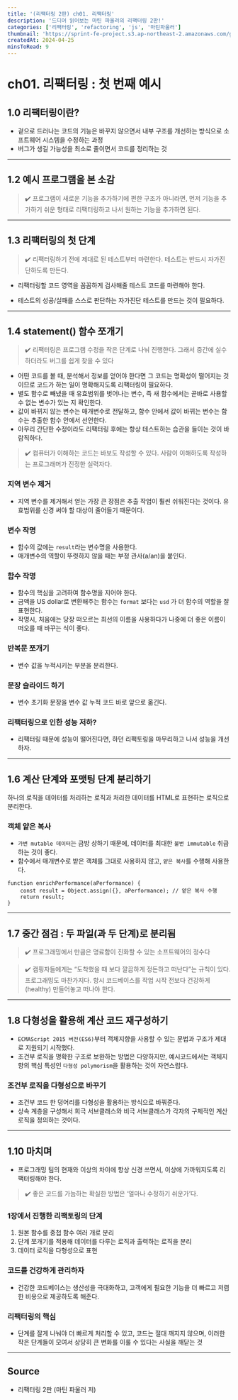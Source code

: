 ```yaml
---
title: '(리팩터링 2판) ch01. 리팩터링'
description: '드디어 읽어보는 마틴 파울러의 리팩터링 2판!'
categories: ['리팩터링', 'refactoring', 'js', '마틴파울러']
thumbnail: 'https://sprint-fe-project.s3.ap-northeast-2.amazonaws.com/globalnomad/profile_image/2-3_116_1720775100147.avif'
createdAt: 2024-04-25
minsToRead: 9
---
```


# ch01. 리팩터링 : 첫 번째 예시

## 1.0 리팩터링이란?
- 겉으로 드러나는 코드의 기능은 바꾸지 않으면서 내부 구조를 개선하는 방식으로 소프트웨어 시스템을 수정하는 과정
- 버그가 생길 가능성을 최소로 줄이면서 코드를 정리하는 것

---

## 1.2 예시 프로그램을 본 소감

> ✔️ 프로그램이 새로운 기능을 추가하기에 편한 구조가 아니라면, 먼저 기능을 추가하기 쉬운 형태로 리팩터링하고 나서 원하는 기능을 추가하면 된다.
> 

---

## 1.3 리팩터링의 첫 단계

> ✔️ 리팩터링하기 전에 제대로 된 테스트부터 마련한다. 테스트는 반드시 자가진단하도록 만든다.
> 

- 리팩터링할 코드 영역을 꼼꼼하게 검사해줄 테스트 코드를 마련해야 한다.

- 테스트의 성공/실패를 스스로 판단하는 자가진단 테스트를 만드는 것이 필요하다.

---

## 1.4 statement() 함수 쪼개기

> ✔️ 리팩터링은 프로그램 수정을 작은 단계로 나눠 진행한다. 그래서 중간에 실수하더라도 버그를 쉽게 찾을 수 있다
> 
- 어떤 코드를 볼 때, 분석해서 정보를 얻어야 한다면 그 코드는 명확성이 떨어지는 것이므로 코드가 하는 일이 명확해지도록 리팩터링이 필요하다.
- 별도 함수로 빼냈을 때 유효범위를 벗어나는 변수, 즉 새 함수에서는 곧바로 사용할 수 없는 변수가 있는 지 확인한다.
- 값이 바뀌지 않는 변수는 매개변수로 전달하고, 함수 안에서 값이 바뀌는 변수는 함수는 추출한 함수 안에서 선언한다.
- 아무리 간단한 수정이라도 리팩터링 후에는 항상 테스트하는 습관을 들이는 것이 바람직하다.

> ✔️ 컴퓨터가 이해하는 코드는 바보도 작성할 수 있다. 사람이 이해하도록 작성하는 프로그래머가 진정한 실력자다.
> 

### 지역 변수 제거

- 지역 변수를 제거해서 얻는 가장 큰 장점은 추출 작업이 훨씬 쉬워진다는 것이다. 유효범위를 신경 써야 할 대상이 줄어들기 때문이다.

### 변수 작명

- 함수의 값에는 `result`라는 변수명을 사용한다.
- 매개변수의 역할이 뚜렷하지 않을 때는 부정 관사(a/an)을 붙인다.

### 함수 작명

- 함수의 핵심을 고려하여 함수명을 지어야 한다.
- 금액을 US dollar로 변환해주는 함수는  `format` 보다는 `usd` 가 더 함수의 역할을 잘 표현한다.
- 작명시, 처음에는 당장 떠오르는 최선의 이름을 사용하다가 나중에 더 좋은 이름이 떠오를 때 바꾸는 식이 좋다.

### 반복문 쪼개기

- 변수 값을 누적시키는 부분을 분리한다.

### 문장 슬라이드 하기

- 변수 초기화 문장을 변수 값 누적 코드 바로 앞으로 옮긴다.

### 리팩터링으로 인한 성능 저하?

- 리팩터링 때문에 성능이 떨어진다면, 하던 리팩토링을 마무리하고 나서 성능을 개선하자.

---

## 1.6 계산 단계와 포맷팅 단계 분리하기

하나의 로직을 데이터를 처리하는 로직과 처리한 데이터를 HTML로 표현하는 로직으로 분리한다.

### 객체 얕은 복사

- `가변 mutable 데이터`는 금방 상하기 때문에, 데이터를 최대한 `불변 immutable` 취급하는 것이 좋다.
- 함수에서 매개변수로 받은 객체를 그대로 사용하지 않고, `얕은 복사`를 수행해 사용한다.

```tsx
function enrichPerformance(aPerformance) {
	const result = Object.assign({}, aPerformance); // 얕은 복사 수행
	return result;
}
```
---

## 1.7 중간 점검 : 두 파일(과 두 단계)로 분리됨

> ✔️ 프로그래밍에서 만큼은 명료함이 진화할 수 있는 소프트웨어의 정수다
> 

> ✔️ 캠핑자들에게는 “도착했을 때 보다 깔끔하게 정돈하고 떠난다”는 규칙이 있다. 프로그래밍도 마찬가지다. 항시 코드베이스를 작업 시작 전보다 건강하게(healthy) 만들어놓고 떠나야 한다.
> 

---

## 1.8 다형성을 활용해 계산 코드 재구성하기

- `ECMAScript 2015 버전(ES6)`부터 객체지향을 사용할 수 있는 문법과 구조가 제대로 지원되기 시작했다.
- 조건부 로직을 명확한 구조로 보완하는 방법은 다양하지만, 예시코드에서는 객체지향의 핵심 특성인 `다형성 polymorism`을 활용하는 것이 자연스럽다.

### 조건부 로직을 다형성으로 바꾸기

- 조건부 코드 한 덩어리를 다형성을 활용하는 방식으로 바꿔준다.
- 상속 계층을 구성해서 희극 서브클래스와 비극 서브클래스가 각자의 구체적인 계산 로직을 정의하는 것이다.

--- 
## 1.10 마치며

- 프로그래밍 팀의 현재와 이상의 차이에 항상 신경 쓰면서, 이상에 가까워지도록 리팩터링해야 한다.

> ✔️ 좋은 코드를 가늠하는 확실한 방법은 ‘얼마나 수정하기 쉬운가’다.
> 

### 1장에서 진행한 리팩토링의 단계

1. 원본 함수를 중첩 함수 여러 개로 분리
2. 단계 쪼개기를 적용해 데이터를 다루는 로직과 출력하는 로직을 분리
3. 데이터 로직을 다형성으로 표현

### 코드를 건강하게 관리하자

- 건강한 코드베이스는 생산성을 극대화하고, 고객에게 필요한 기능을 더 빠르고 저렴한 비용으로 제공하도록 해준다.

### 리팩터링의 핵심

- 단계를 잘게 나눠야 더 빠르게 처리할 수 있고, 코드는 절대 깨지지 않으며, 이러한 작은 단계들이 모여서 상당히 큰 변화를 이룰 수 있다는 사실을 깨닫는 것

---

## Source

- 리팩터링 2판 (마틴 파울러 저)